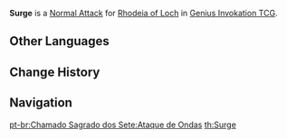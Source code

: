 {{Genius Invokation TCG Skill Infobox
|image      = Surge Character Card Skill.png
|type       = Normal Attack
|character  = Rhodeia of Loch
|element    = Hydro
|matching   = 1
|unaligned  = 2
|effect     = Deals 1 {{Color|Hydro DMG}}.
|order      = 1
}}
'''Surge''' is a [[Character Card Normal Attack|Normal Attack]] for [[Rhodeia of Loch (Character Card)|Rhodeia of Loch]] in [[Genius Invokation TCG]].

==Other Languages==
{{Other Languages
|en      = Surge
|zhs     = 翻涌
|zhs_rm  = Fānyǒng
|zht     = 翻湧
|zht_rm  = Fānyǒng
|zh_tl   = Surge
|ja      = 荒波
|ja_rm   = Aranami
|ja_tl   = Raging Waves
|ko      = 솟구침
|ko_rm   = Sotkkuchim
|ko_tl   = Surge
|es      = Marejada
|es_tl   = Surge
|fr      = Déferlante
|fr_tl   = Surge
|ru      = Прилив
|ru_tl   = Tide
|th      = Surge
|vi      = Dâng Trào
|vi_tl   = 
|de      = Anstieg
|de_tl   = Surge
|id      = Surge
|pt      = Ataque de Ondas
|pt_tl   = 
|tr      = Dalgalanma
|tr_tl   = 
|it      = Sovratensione
|it_tl   = Overvoltage
}}

==Change History==
{{Change History|3.3}}

==Navigation==
{{Genius Invokation TCG Skill Navbox|Rhodeia of Loch}}

[[pt-br:Chamado Sagrado dos Sete:Ataque de Ondas]]
[[th:Surge]]